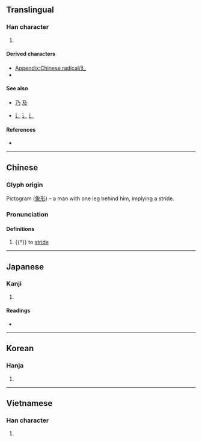 {{also|ㄋ|乃|及|辶}}
{{character info}}
{{character info|⼵}}
==Translingual==
{{stroke order|type=animate}}

===Han character===
{{Han char|rn=54|rad=廴|as=00|sn=2|four=|canj=NNK|ids=⿻㇋乀}}

# {{mul-kangxi radical-def}}

====Derived characters====
* [[Appendix:Chinese radical/廴]]
* {{l|mul|[[𣅄]], [[𧈰]], [[𧥡]], [[𧩙]]([[䜥]]), [[𨧞]]}}

====See also====
* {{l|mul|ㄋ}} [[乃]] [[及]] <!-- Graphically similar -->
* {{l|mul|辵}} [[辶]] [[⻌]] [[⻍]] <!-- Similar meaning (walk) and shape -->

====References====
* {{Han ref|kx=0352.280|dkj=09566|dj=0666.150|hdz=10403.070|uh=5EF4|ud=24308}}

----

==Chinese==
{{zh-forms}}

===Glyph origin===
{{Han etym}}
Pictogram ([[象形#Chinese|象形]]) – a man with one leg behind him, implying a stride.

===Pronunciation===
{{zh-pron
|m=yǐn
|c=jan2
|h=pfs=yín
|mn=in
|w=
|mc=y
|oc=y
|ma=|ma2=
|cat=v
}}

====Definitions====
{{zh-hanzi}}

# {{†}} to [[stride]]

----

==Japanese==

===Kanji===
{{ja-kanji|grade=|rs=廴00}}

# {{rfdef|ja|sort=廴00}}

====Readings====
* {{ja-readings|on=[[いん]] (in)|kun=[[のばす]] (nobasu)}}

----

==Korean==

===Hanja===
{{ko-hanja|[[길다|길게]] [[걷다|걸을]]|인}}

# {{rfdef|ko|sort=廴00}}

----

==Vietnamese==

===Han character===
{{vi-readings|reading=dẫn|rs=廴00}}

# {{rfdef|vi|sort=廴00}}

[[Category:CJKV radicals| ]]